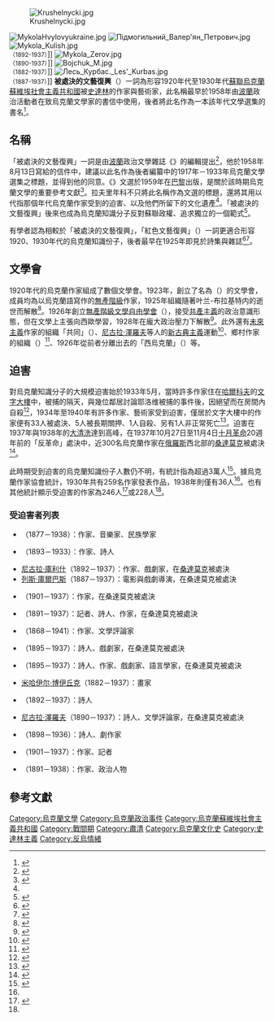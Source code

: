 {{noteTA
|G1=People
}}
[[File:Krushelnycki.jpg|thumb]]

[[File:MykolaHvylovyukraine.jpg|thumb]]
[[File:Підмогильний_Валер'ян_Петрович.jpg|thumb]]
[[File:Mykola_Kulish.jpg|thumb]]<br /><small>（1892-1937）</small>]]
[[File:Mykola_Zerov.jpg|thumb]]<br /><small>（1890-1937）</small>]]
[[File:Bojchuk_M.jpg|thumb]]<br /><small>（1882-1937）</small>]]
[[File:Лесь_Курбас._Les'_Kurbas.jpg|thumb]]<br /><small>（1887-1937）</small>]]
'''被處決的文藝復興'''（{{lang-uk|Розстріляне відродження|Rozstrilyane vidrodzhennya}}）一詞為形容1920年代至1930年代[[蘇聯|蘇聯]][[烏克蘭蘇維埃社會主義共和國|烏克蘭蘇維埃社會主義共和國]]被[[史達林|史達林]]{{tsl|en|Political repression in the Soviet Union|蘇聯的政治迫害|迫害}}的作家與藝術家，此名稱最早於1958年由[[波蘭|波蘭]]政治活動者{{le|耶日·蓋德羅伊茨|Jerzy Giedroyc}}在致烏克蘭文學家{{link-uk|尤里·拉夫里年科|Лавріненко Юрій Андріянович}}的書信中使用，後者將此名作為一本該年代文學選集的書名<ref>{{Cite book|last=Lushnycky|first=Andrej N.|title=Ukraine on Its Meandering Path Between East and West|last2=Riabchuk|first2=Mykola|publisher=Peter Lang|year=2009|isbn=978-3-03911-607-2|location=Bern|pages=185}}</ref>。

==名稱==
「被處決的文藝復興」一詞是由[[波蘭|波蘭]]政治文學雜誌《{{tsl|en|Kultura|文化 (雜誌)|文化}}》的編輯{{le|耶日·蓋德羅伊茨|Jerzy Giedroyc}}提出<ref name=":0">{{Cite book|last=Fedor|first=Julie|title=Journal of Soviet and Post-Soviet Politics and Society: 2015/2: Double Special Issue: Back from Afghanistan: The Experiences of Soviet Afghan War Veterans and: Martyrdom & Memory in Post-Socialist Space|publisher=Columbia University Press|year=2016|isbn=978-3-8382-6806-4|location=Stuttgart, Germany}}</ref>，他於1958年8月13日寫給{{link-uk|尤里·拉夫里年科|Лавріненко Юрій Андріянович}}的信件中，建議以此名作為後者編纂中的1917年－1933年烏克蘭文學選集之標題，並得到他的同意。《{{tsl|en|The Executed Renaissance|被處決的文藝復興 (文選)|被處決的文藝復興}}》文選於1959年在[[巴黎|巴黎]]出版，是關於該時期烏克蘭文學的重要參考文獻<ref>{{Cite web|url=http://frontnews.eu/news/en/16406|title="Executed Renaissance": today 70 years of beginning of extermination of Ukrainian elite|website=FrontNews|access-date=2019-09-16|archive-date=2020-07-31|archive-url=https://web.archive.org/web/20200731095640/http://frontnews.eu/news/en/16406|dead-url=no}}</ref>。拉夫里年科不只將此名稱作為文選的標題，還將其用以代指那個年代烏克蘭作家受到的迫害、以及他們所留下的文化遺產<ref name=":0" />。「被處決的文藝復興」後來也成為烏克蘭知識分子反對蘇聯政權、追求獨立的一個範式<ref>{{Cite book|last=Palko|first=Olena|title=Making Ukraine Soviet: Literature and Cultural Politics under Lenin and Stalin|publisher=Bloomsbury Publishing|year=2021|isbn=978-1-7883-1305-6|location=London|pages=14}}</ref>。

有學者認為相較於「被處決的文藝復興」，「紅色文藝復興」（{{lang|uk|Червоний ренесанс}}）一詞更適合形容1920、1930年代的烏克蘭知識份子，後者最早在1925年即見於詩集與雜誌<ref>{{Cite web|url=http://litakcent.com/2016/03/03/jaryna-cymbal-u-1920-h-psyholohichnyj-roman-pereduvav-masovym-zhanram/|title=Ярина Цимбал: "Психологічний роман передував масовим жанрам"|date=2016-03-03|website=ЛітАкцент - світ сучасної літератури|language=uk|access-date=2019-09-16|archive-date=2020-08-17|archive-url=https://web.archive.org/web/20200817123421/http://litakcent.com/2016/03/03/jaryna-cymbal-u-1920-h-psyholohichnyj-roman-pereduvav-masovym-zhanram/|dead-url=no}}</ref><ref>{{Cite web|url=https://www.facebook.com/788154331214621/photos/a.798135210216533/904888272874559/?type=3|title=100 років українському футуризму / Centennial of Ukrainian Futurism|access-date=2019-09-16|archive-date=2021-02-28|archive-url=https://web.archive.org/web/20210228222320/https://www.facebook.com/788154331214621/photos/a.798135210216533/904888272874559/?type=3|dead-url=no}}</ref>。

==文學會==
1920年代的烏克蘭作家組成了數個文學會。1923年，{{le|瓦西里·叶兰-布拉基特内|Vasyl Ellan-Blakytny}}創立了名為{{link-uk|鍛鍊 (文學會)|Гарт (літературна організація)|鍛鍊}}（{{lang|uk|Гарт}}）的文學會，成員均為以烏克蘭語寫作的[[無產階級|無產階級]]作家，1925年組織隨著叶兰-布拉基特内的逝世而解散<ref>{{cite web |author=Нагорний К.О. |url=http://journlib.univ.kiev.ua/index.php?act=article&article=2234 |title=Проблема національного самоствердження в публіцистиці лідера літературного угруповання "Гарт" В. Блакитного |language=uk |accessdate=2021-03-10 |archive-date=2020-10-30 |archive-url=https://web.archive.org/web/20201030130950/http://journlib.univ.kiev.ua/index.php?act=article&article=2234 |dead-url=no }}</ref>。1926年{{le|尼古拉·赫夫列洛伊|Mykola Khvylovy}}創立[[無產階級文學自由學會|無產階級文學自由學會]]（{{lang|uk|ВАПЛІТЕ}}），接受[[共產主義|共產主義]]的政治意識形態，但在文學上主張向西歐學習，1928年在龐大政治壓力下解散<ref>{{Cite web|title=Вапліте|url=http://www.litopys.com.ua/encyclopedia/kurs-na-totalnu-nats-onal-zats-yu/vapl-te/|website=www.litopys.com.ua|accessdate=2021-03-07|archive-date=2020-02-24|archive-url=https://web.archive.org/web/20200224055057/http://www.litopys.com.ua/encyclopedia/kurs-na-totalnu-nats-onal-zats-yu/vapl-te/|dead-url=no}}</ref>。此外還有[[未來主義|未來主義]]作家的組織「共同」（{{lang|uk|Комункульт}}）、[[尼古拉·澤羅夫|尼古拉·澤羅夫]]等人的[[新古典主義|新古典主義]]運動<ref>{{cite web|url=http://www.encyclopediaofukraine.com/display.asp?AddButton=pages\N\E\Neoclassicists.htm|title=Neoclassicists|publisher=Encyclopedia of Ukraine|author=Sviatoslav Hordynsky|accessdate=2021-03-10|archive-date=2020-07-31|archive-url=https://web.archive.org/web/20200731034604/http://www.encyclopediaofukraine.com/display.asp?AddButton=pages%5CN%5CE%5CNeoclassicists.htm|dead-url=no}}</ref>、鄉村作家的組織{{link-uk|犁 (文學會)|Плуг (літературна організація)|犁}}（{{lang|uk|Плуг}}）<ref>{{cite web|url=http://feb-web.ru/feb/litenc/encyclop/le8/le8-7322.htm|title=Плуг|language=ru|author=Д. Косарик|publisher=Русская литература и фольклор|accessdate=2021-03-10|archive-date=2016-12-10|archive-url=https://web.archive.org/web/20161210040856/http://feb-web.ru/feb/litenc/encyclop/le8/le8-7322.htm|dead-url=no}}</ref>、1926年從前者分離出去的「西烏克蘭」（{{lang|uk|Західна Україна}}）等。

==迫害==
對烏克蘭知識分子的大規模迫害始於1933年5月，當時許多作家住在[[哈爾科夫|哈爾科夫]]的[[文字大樓|文字大樓]]中，{{le|米哈伊尔·亚洛沃伊|Mykhailo Yalovy}}被捕的隔天，{{le|尼古拉·赫夫列洛伊|Mykola Khvylovy}}與幾位鄰居討論耶洛维被捕的事件後，因絕望而在房間內自殺<ref>{{cite web|url=https://www.balcanicaucaso.org/eng/Areas/Ukraine/Ukraine-Slovo-from-house-of-the-word-to-nightmare-201601|title=Ukraine: Slovo, from “house of the word” to nightmare|date=2020-05-26|author=Claudia Bettiol|publisher={{le|Osservatorio Balcani e Caucaso Transeuropa}}|accessdate=2021-03-10|archive-date=2020-11-01|archive-url=https://web.archive.org/web/20201101014729/https://www.balcanicaucaso.org/eng/Areas/Ukraine/Ukraine-Slovo-from-house-of-the-word-to-nightmare-201601|dead-url=no}}</ref>，1934年至1940年有許多作家、藝術家受到迫害，僅居於文字大樓中的作家便有33人被處決、5人被長期關押、1人自殺、另有1人非正常死亡<ref>{{cite web|url=http://euromaidanpress.com/2020/03/12/slovo-house-how-a-special-soviet-apartment-block-for-writers-became-their-prison/|title=Slovo House — how a special Soviet apartment block for writers became their prison|author=Bohdan Ben|date=2020-03-12|publisher={{le|Euromaidan Press}}|accessdate=2021-03-10|archive-date=2020-12-07|archive-url=https://web.archive.org/web/20201207232542/http://euromaidanpress.com/2020/03/12/slovo-house-how-a-special-soviet-apartment-block-for-writers-became-their-prison/|dead-url=no}}</ref>。迫害在1937年與1938年的[[大清洗|大清洗]]達到高峰，在1937年10月27日至11月4日[[十月革命|十月革命]]20週年前的「反革命」處決中，近300名烏克蘭作家在[[俄羅斯|俄羅斯]]西北部的[[桑達莫克|桑達莫克]]被處決<ref name=Юрій>{{cite web|author={{tsl|en|Лавріненко Юрій Андріанович||Юрій Лавріненко}}|url=http://fmm51.org.ua/html_books/lavrinenko_rozstriliane_vidrodzhennia.htm|title=Розстріляне відродження: Антологія 1917–1933|publisher=Київ: Смолоскип|year=2004|language=uk|accessdate=2021-03-10|archive-date=2010-12-13|archive-url=https://web.archive.org/web/20101213085603/http://fmm51.org.ua/html_books/lavrinenko_rozstriliane_vidrodzhennia.htm|dead-url=yes}}</ref>。

此時期受到迫害的烏克蘭知識份子人數仍不明，有統計指為超過3萬人<ref name=Червоний1930>{{cite web|author=Червоний ренесанс|title= Фільм третій: Безодня (1930—1934)|publisher= Кіностудія «Контакт»|year=2004|language=uk}}</ref>{{rp|12:06/51:33}}。據烏克蘭作家協會統計，1930年共有259名作家發表作品，1938年則僅有36人<ref name=Юрій/>。也有其他統計顯示受迫害的作家為246人<ref>{{cite book|author=Іменник мартиролога українського письменства / Микола Жулинський|url=http://www.sbu.gov.ua/sbu/doccatalog/document?id=42800|title=Безодня української печалі…|language=uk|access-date=2021-03-10|archive-date=2010-10-21|archive-url=https://web.archive.org/web/20101021213959/http://www.sbu.gov.ua/sbu/doccatalog/document?id=42800|dead-url=yes}}</ref>或228人<ref name=Червоний1930/>{{rp|47:01/51:33}}。

===受迫害者列表===
*{{le|格納特·霍特克維奇|Hnat Khotkevych}}（1877－1938）：作家、音樂家、民族學家
*{{le|尼古拉·赫夫列洛伊|Mykola Khvylovy}}（1893－1933）：作家、詩人
*[[尼古拉·庫利什|尼古拉·庫利什]]（1892－1937）：作家、戲劇家，在[[桑達莫克|桑達莫克]]被處決
*[[列斯·庫爾巴斯|列斯·庫爾巴斯]]（1887－1937）：電影與戲劇導演，在桑達莫克被處決
*{{le|瓦列里安·皮德莫吉利尼|Valerian Pidmohylny}}（1901－1937）：作家，在桑達莫克被處決
*{{le|克利姆·波利修克|Klym Polishchuk}}（1891－1937）：記者、詩人、作家，在桑達莫克被處決
*{{le|柳德米拉·斯塔里茨卡娅-切尔尼亚霍夫斯卡娅|Liudmyla Starytska-Cherniakhivska}}（1868－1941）：作家、文學評論家
*{{le|米哈伊尔·亚洛沃伊|Mykhailo Yalovy}}（1895－1937）：詩人、戲劇家，在桑達莫克被處決
*{{le|邁克·約翰森|Maik Yohansen}}（1895－1937）：詩人、作家、戲劇家、語言學家，在桑達莫克被處決
*[[米哈伊尔·博伊丘克|米哈伊尔·博伊丘克]]（1882－1937）：畫家
*{{le|米哈伊尔·谢缅科|Mykhaylo Semenko}}（1892－1937）：詩人
*[[尼古拉·澤羅夫|尼古拉·澤羅夫]]（1890－1937）：詩人、文學評論家，在桑達莫克被處決
*{{le|叶夫根尼·普卢日尼克|Yevhen Pluzhnyk}}（1898－1936）：詩人、劇作家
*{{le|格里戈里·叶皮克|Hryhorii Epik}}（1901－1937）：作家、記者
*{{le|安東·普里霍季科|Anton Prykhodko}}（1891－1938）：作家、政治人物

==參考文獻==
{{Reflist|2}}

[[Category:烏克蘭文學|Category:烏克蘭文學]]
[[Category:烏克蘭政治事件|Category:烏克蘭政治事件]]
[[Category:烏克蘭蘇維埃社會主義共和國|Category:烏克蘭蘇維埃社會主義共和國]]
[[Category:戰間期|Category:戰間期]]
[[Category:肅清|Category:肅清]]
[[Category:烏克蘭文化史|Category:烏克蘭文化史]]
[[Category:史達林主義|Category:史達林主義]]
[[Category:反烏情緒|Category:反烏情緒]]